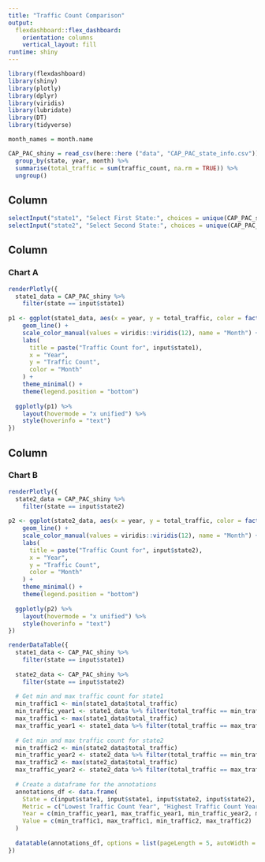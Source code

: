 ```yaml
---
title: "Traffic Count Comparison"
output: 
  flexdashboard::flex_dashboard:
    orientation: columns
    vertical_layout: fill
runtime: shiny
---
```


```r
library(flexdashboard)
library(shiny)
library(plotly)
library(dplyr)
library(viridis)
library(lubridate)
library(DT)
library(tidyverse)
```


```r
month_names = month.name

CAP_PAC_shiny = read_csv(here::here ("data", "CAP_PAC_state_info.csv")) %>%
  group_by(state, year, month) %>%
  summarise(total_traffic = sum(traffic_count, na.rm = TRUE)) %>%
  ungroup()
```



Column {.sidebar}
-----------------------------------------------------------------------


```r
selectInput("state1", "Select First State:", choices = unique(CAP_PAC_shiny$state), selected = unique(CAP_PAC_shiny$state)[1])
selectInput("state2", "Select Second State:", choices = unique(CAP_PAC_shiny$state), selected = unique(CAP_PAC_shiny$state)[2])
```



Column {data-width=650}
-----------------------------------------------------------------------

### Chart A


```r
renderPlotly({
  state1_data = CAP_PAC_shiny %>%
    filter(state == input$state1)
  
p1 <- ggplot(state1_data, aes(x = year, y = total_traffic, color = factor(month, labels = month_names))) +
    geom_line() +
    scale_color_manual(values = viridis::viridis(12), name = "Month") +
    labs(
      title = paste("Traffic Count for", input$state1),
      x = "Year",
      y = "Traffic Count",
      color = "Month"
    ) +
    theme_minimal() +
    theme(legend.position = "bottom")
  
  ggplotly(p1) %>%
    layout(hovermode = "x unified") %>%
    style(hoverinfo = "text")
})
```


Column {data-width=350}
-----------------------------------------------------------------------

### Chart B

```r
renderPlotly({
  state2_data = CAP_PAC_shiny %>%
    filter(state == input$state2)
  
p2 <- ggplot(state2_data, aes(x = year, y = total_traffic, color = factor(month, labels = month_names))) +
    geom_line() +
    scale_color_manual(values = viridis::viridis(12), name = "Month") +
    labs(
      title = paste("Traffic Count for", input$state2),
      x = "Year",
      y = "Traffic Count",
      color = "Month"
    ) +
    theme_minimal() +
    theme(legend.position = "bottom")
  
  ggplotly(p2) %>%
    layout(hovermode = "x unified") %>%
    style(hoverinfo = "text")
})

```



```r
renderDataTable({
  state1_data <- CAP_PAC_shiny %>%
    filter(state == input$state1)
  
  state2_data <- CAP_PAC_shiny %>%
    filter(state == input$state2)
  
  # Get min and max traffic count for state1
  min_traffic1 <- min(state1_data$total_traffic)
  min_traffic_year1 <- state1_data %>% filter(total_traffic == min_traffic1) %>% pull(year)
  max_traffic1 <- max(state1_data$total_traffic)
  max_traffic_year1 <- state1_data %>% filter(total_traffic == max_traffic1) %>% pull(year)
  
  # Get min and max traffic count for state2
  min_traffic2 <- min(state2_data$total_traffic)
  min_traffic_year2 <- state2_data %>% filter(total_traffic == min_traffic2) %>% pull(year)
  max_traffic2 <- max(state2_data$total_traffic)
  max_traffic_year2 <- state2_data %>% filter(total_traffic == max_traffic2) %>% pull(year)
  
  # Create a dataframe for the annotations
  annotations_df <- data.frame(
    State = c(input$state1, input$state1, input$state2, input$state2),
    Metric = c("Lowest Traffic Count Year", "Highest Traffic Count Year", "Lowest Traffic Count Year", "Highest Traffic Count Year"),
    Year = c(min_traffic_year1, max_traffic_year1, min_traffic_year2, max_traffic_year2),
    Value = c(min_traffic1, max_traffic1, min_traffic2, max_traffic2)
  )
  
  datatable(annotations_df, options = list(pageLength = 5, autoWidth = TRUE))
})


```

